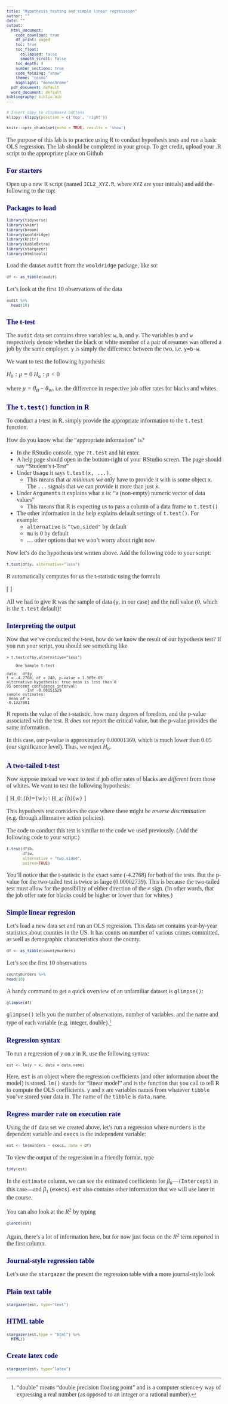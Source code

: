 ```yaml
---
title: "Hypothesis testing and simple linear regresssion"
author: ""
date: ""
output:
  html_document:
    code_download: true
    df_print: paged
    toc: true
    toc_float:
      collapsed: false
      smooth_scroll: false
    toc_depth: 4
    number_sections: true
    code_folding: "show"
    theme: "cosmo"
    highlight: "monochrome"
  pdf_document: default
  word_document: default
bibliography: biblio.bib
---
```


<style>
h1.title {font-size: 18pt; color: DarkBlue;} 
body, h1, h2, h3, h4 {font-family: "Palatino", serif;}
body {font-size: 12pt;}
/* Headers */
h1,h2,h3,h4,h5,h6{font-size: 14pt; color: #00008B;}
body {color: #333333;}
a, a:hover {color: #8B3A62;}
pre {font-size: 12px;}
</style>

```r
# Insert copy to clipboard buttons
klippy::klippy(position = c('top', 'right'))
```

```r
knitr::opts_chunk$set(echo = TRUE, results = 'show')
```

The purpose of this lab is to practice using R to conduct hypothesis tests and run a basic OLS regression. The lab should be completed in your group. To get credit, upload your .R script to the appropriate place on Github 


# For starters
Open up a new R script (named `ICL2_XYZ.R`, where `XYZ` are your initials) and add the following to the top:

## Packages to load

```r
library(tidyverse)
library(skimr)
library(broom)
library(wooldridge)
library(knitr)
library(kableExtra)
library(stargazer)
library(htmltools)

```

Load the dataset `audit` from the `wooldridge` package, like so:

```r
df <- as_tibble(audit)
```

Let's look at the first 10 observations of the data

```r
audit %>% 
  head(10)
```


# The t-test

The `audit` data set contains three variables: `w`, `b`, and `y`. The variables `b` and `w` respectively denote whether the black or white member of a pair of resumes was offered a job by the same employer. `y` is simply the difference between the two, i.e. `y=b-w`. 

We want to test the following hypothesis:


$H_0: \mu=0$
$H_a: \mu<0$


where $\mu = \theta_{B}-\theta_{W}$, i.e. the difference in respective job offer rates for blacks and whites.

## The `t.test()` function in R

To conduct a t-test in R, simply provide the appropriate information to the `t.test` function.

How do you know what the "appropriate information" is? 

- In the RStudio console, type `?t.test` and hit enter. 
- A help page should open in the bottom-right of your RStudio screen. The page should say "Student's t-Test"
- Under `Usage` it says `t.test(x, ...)`. 
    * This means that *at minimum* we only have to provide it with is some object `x`. The `...` signals that we can provide it more than just `x`.
- Under `Arguments` it explains what `x` is: "a (non-empty) numeric vector of data values"
    * This means that R is expecting us to pass a column of a data frame to `t.test()`
- The other information in the help explains default settings of `t.test()`. For example:
    * `alternative` is `"two.sided"` by default
    * `mu` is 0 by default
    * ... other options that we won't worry about right now

Now let's do the hypothesis test written above. Add the following code to your script:

```r
t.test(df$y, alternative="less")
```

R automatically computes for us the t-statistic using the formula

\[
\frac{\overline{y} - \mu}{SE_{\bar{y}}}
\]

All we had to give R was the sample of data (`y`, in our case) and the null value (0, which is the `t.test` default)!

## Interpreting the output

Now that we've conducted the t-test, how do we know the result of our hypothesis test? If you run your script, you should see something like

```
> t.test(df$y,alternative="less")

	One Sample t-test

data:  df$y
t = -4.2768, df = 240, p-value = 1.369e-05
alternative hypothesis: true mean is less than 0
95 percent confidence interval:
        -Inf -0.08151529
sample estimates:
 mean of x 
-0.1327801
```

R reports the value of the t-statistic, how many degrees of freedom, and the p-value associated with the test. R *does not* report the critical value, but the p-value provides the same information.

In this case, our p-value is approximatley 0.00001369, which is much lower than 0.05 (our significance level). Thus, we reject $H_0$.

## A two-tailed t-test

Now suppose instead we want to test if job offer rates of blacks are *different* from those of whites.
We want to test the following hypothesis:

\[
H_0: \theta_{b}=\theta_{w}; \\
H_a: \theta_{b}\neq\theta_{w}
\]

This hypothesis test considers the case where there might be *reverse discrimination* (e.g. through affirmative action policies).

The code to conduct this test is similar to the code we used previously. (Add the following code to your script:)

```r
t.test(df$b,
       df$w, 
       alternative = "two.sided", 
       paired=TRUE)
```

You'll notice that the t-statistic is the exact same (-4.2768) for both of the tests. But the p-value for the two-tailed test is twice as large (0.00002739). This is because the two-tailed test must allow for the possibility of either direction of the $\neq$ sign. (In other words, that the job offer rate for blacks could be higher or lower than for whites.)

# Simple linear regresion

Let's load a new data set and run an OLS regression. This data set contains year-by-year statistics about counties in the US. It has counts on number of various crimes committed, as well as demographic characteristics about the county.

```r
df <- as_tibble(countymurders)
```

Let's see the first 10 observations

```r
countymurders %>% 
head(10)
```


A handy command to get a quick overview of an unfamiliar dataset is `glimpse()`:

```r
glimpse(df)
```


`glimpse()` tells you the number of observations, number of variables, and the name and type of each variable (e.g. integer, double).[^1]

## Regression syntax

To run a regression of $y$ on $x$ in R, use the following syntax:

```
est <- lm(y ~ x, data = data.name)
```

Here, `est` is an object where the regression coefficients (and other information about the model) is stored. `lm()` stands for "linear model" and is the function that you call to tell R to compute the OLS coefficients. `y` and `x` are variables names from whatever `tibble` you've stored your data in. The name of the `tibble` is `data.name`.

## Regress murder rate on execution rate

Using the `df` data set we created above, let's run a regression where `murders` is the dependent variable and `execs` is the independent variable:

```r
est <- lm(murders ~ execs, data = df)
```

To view the output of the regression in a friendly format, type

```r
tidy(est)
```

In the `estimate` column, we can see the estimated coefficients for $\beta_0$---`(Intercept)` in this case---and $\beta_1$ (`execs`). `est` also contains other information that we will use later in the course.

You can also look at the $R^2$ by typing

```r
glance(est)
```

Again, there's a lot of information here, but for now just focus on the $R^2$ term reported in the first column.

## Journal-style regression table

Let's use  the  `stargazer` the present the regression table with a more journal-style look

### Plain text table

```r
stargazer(est, type="text")
```

### HTML table

```r
stargazer(est,type = "html") %>% 
  HTML() 
```




### Create latex code

```r
stargazer(est, type="latex")
```


<!--- # References --->
[^1]: "double" means "double precision floating point" and is a computer science-y way of expressing a real number (as opposed to an integer or a rational number).

